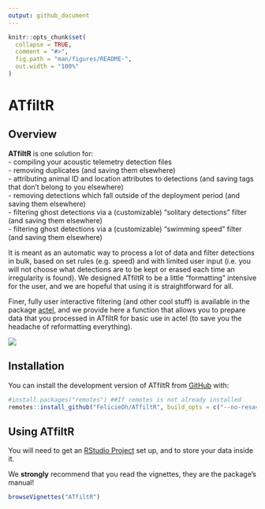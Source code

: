 ```yaml
---
output: github_document
---
```


<!-- README.md is generated from README.Rmd. Please edit that file -->

```r
knitr::opts_chunk$set(
  collapse = TRUE,
  comment = "#>",
  fig.path = "man/figures/README-",
  out.width = "100%"
)
```

# ATfiltR  

<!-- badges: start -->
<!-- badges: end -->

## Overview   

**ATfiltR** is one solution for:  
- compiling your acoustic telemetry detection files  
- removing duplicates (and saving them elsewhere)  
- attributing animal ID and location attributes to detections (and saving tags that don't belong to you elsewhere)  
- removing detections which fall outside of the deployment period (and saving them elsewhere)  
- filtering ghost detections via a (customizable) "solitary detections" filter (and saving them elsewhere)    
- filtering ghost detections via a (customizable) "swimming speed" filter (and saving them elsewhere)    

It is meant as an automatic way to process a lot of data and filter detections in bulk, based on set rules (e.g. speed) and with limited user input (i.e. you will not choose what detections are to be kept or erased each time an irregularity is found). We designed ATfiltR to be a little "formatting" intensive for the user, and we are hopeful that using it is straightforward for all.

Finer, fully user interactive filtering (and other cool stuff) is available in the package [actel](https://github.com/hugomflavio/actel), and we provide here a function that allows you to prepare data that you processed in ATfiltR for basic use in actel (to save you the headache of reformatting everything).

![](vignettes/ATfiltR-graph-abstract.png)

    

## Installation

You can install the development version of ATfiltR from [GitHub](https://github.com/) with:

``` r
#install.packages("remotes") ##If remotes is not already installed
remotes::install_github("FelicieDh/ATfiltR", build_opts = c("--no-resave-data", "--no-manual"), build_vignettes = TRUE) 
```

## Using ATfiltR

You will need to get an [RStudio Project](https://support.rstudio.com/hc/en-us/articles/200526207-Using-RStudio-Projects) set up, and to store your data inside it.


We **strongly** recommend that you read the vignettes, they are the package's manual!

```r
browseVignettes("ATfiltR")
```



